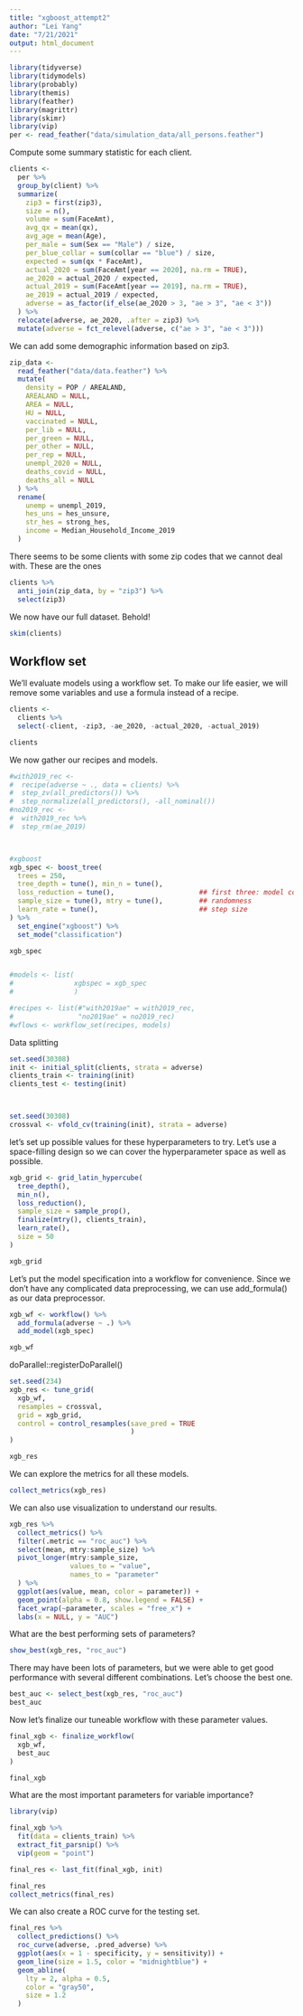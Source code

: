 ```yaml
---
title: "xgboost_attempt2"
author: "Lei Yang"
date: "7/21/2021"
output: html_document
---
```

```r
library(tidyverse)
library(tidymodels)
library(probably)
library(themis)
library(feather)
library(magrittr)
library(skimr)
library(vip)
per <- read_feather("data/simulation_data/all_persons.feather")
```

Compute some summary statistic for each client.
```r
clients <-
  per %>%
  group_by(client) %>%
  summarize(
    zip3 = first(zip3),
    size = n(),
    volume = sum(FaceAmt),
    avg_qx = mean(qx),
    avg_age = mean(Age),
    per_male = sum(Sex == "Male") / size,
    per_blue_collar = sum(collar == "blue") / size,
    expected = sum(qx * FaceAmt),
    actual_2020 = sum(FaceAmt[year == 2020], na.rm = TRUE),
    ae_2020 = actual_2020 / expected,
    actual_2019 = sum(FaceAmt[year == 2019], na.rm = TRUE),
    ae_2019 = actual_2019 / expected,
    adverse = as_factor(if_else(ae_2020 > 3, "ae > 3", "ae < 3"))
  ) %>%
  relocate(adverse, ae_2020, .after = zip3) %>%
  mutate(adverse = fct_relevel(adverse, c("ae > 3", "ae < 3")))
```

We can add some demographic information based on zip3.
```r
zip_data <-
  read_feather("data/data.feather") %>%
  mutate(
    density = POP / AREALAND,
    AREALAND = NULL,
    AREA = NULL,
    HU = NULL,
    vaccinated = NULL,
    per_lib = NULL,
    per_green = NULL,
    per_other = NULL,
    per_rep = NULL,
    unempl_2020 = NULL,
    deaths_covid = NULL,
    deaths_all = NULL
  ) %>%
  rename(
    unemp = unempl_2019,
    hes_uns = hes_unsure,
    str_hes = strong_hes,
    income = Median_Household_Income_2019
  )
```
There seems to be some clients with some zip codes that we cannot deal with. These are the ones
```r
clients %>%
  anti_join(zip_data, by = "zip3") %>%
  select(zip3)
```
We now have our full dataset. Behold!
```r
skim(clients)
```

## Workflow set
We'll evaluate models using a workflow set. To make our life easier, we will remove some variables and use a formula instead of a recipe.
```r
clients <-
  clients %>%
  select(-client, -zip3, -ae_2020, -actual_2020, -actual_2019)

clients
```
We now gather our recipes and models.
```r
#with2019_rec <-
#  recipe(adverse ~ ., data = clients) %>%
#  step_zv(all_predictors()) %>%
#  step_normalize(all_predictors(), -all_nominal())
#no2019_rec <-
#  with2019_rec %>%
#  step_rm(ae_2019)



#xgboost
xgb_spec <- boost_tree(
  trees = 250, 
  tree_depth = tune(), min_n = tune(), 
  loss_reduction = tune(),                     ## first three: model complexity
  sample_size = tune(), mtry = tune(),         ## randomness
  learn_rate = tune(),                         ## step size
) %>% 
  set_engine("xgboost") %>% 
  set_mode("classification")

xgb_spec


#models <- list(
#               xgbspec = xgb_spec
#               )

#recipes <- list(#"with2019ae" = with2019_rec,
#                "no2019ae" = no2019_rec)
#wflows <- workflow_set(recipes, models)
```

Data splitting
```r

set.seed(30308)
init <- initial_split(clients, strata = adverse)
clients_train <- training(init)
clients_test <- testing(init)



set.seed(30308)
crossval <- vfold_cv(training(init), strata = adverse)
```




let’s set up possible values for these hyperparameters to try. Let’s use a space-filling design so we can cover the hyperparameter space as well as possible.

```r
xgb_grid <- grid_latin_hypercube(
  tree_depth(),
  min_n(),
  loss_reduction(),
  sample_size = sample_prop(),
  finalize(mtry(), clients_train),
  learn_rate(),
  size = 50
)

xgb_grid

```
Let’s put the model specification into a workflow for convenience. Since we don’t have any complicated data preprocessing, we can use add_formula() as our data preprocessor.

```r
xgb_wf <- workflow() %>%
  add_formula(adverse ~ .) %>%
  add_model(xgb_spec)

xgb_wf
```

doParallel::registerDoParallel()

```r
set.seed(234)
xgb_res <- tune_grid(
  xgb_wf,
  resamples = crossval,
  grid = xgb_grid,
  control = control_resamples(save_pred = TRUE
                              )
)

xgb_res
```

We can explore the metrics for all these models.

```r
collect_metrics(xgb_res)
```
We can also use visualization to understand our results.

```r
xgb_res %>%
  collect_metrics() %>%
  filter(.metric == "roc_auc") %>%
  select(mean, mtry:sample_size) %>%
  pivot_longer(mtry:sample_size,
               values_to = "value",
               names_to = "parameter"
  ) %>%
  ggplot(aes(value, mean, color = parameter)) +
  geom_point(alpha = 0.8, show.legend = FALSE) +
  facet_wrap(~parameter, scales = "free_x") +
  labs(x = NULL, y = "AUC")
```
What are the best performing sets of parameters?

```r
show_best(xgb_res, "roc_auc")
```
There may have been lots of parameters, but we were able to get good performance with several different combinations. Let’s choose the best one.

```r
best_auc <- select_best(xgb_res, "roc_auc")
best_auc
```

Now let’s finalize our tuneable workflow with these parameter values.

```r
final_xgb <- finalize_workflow(
  xgb_wf,
  best_auc
)

final_xgb
```
What are the most important parameters for variable importance?

```r
library(vip)

final_xgb %>%
  fit(data = clients_train) %>%
  extract_fit_parsnip() %>%
  vip(geom = "point")

```


```r
final_res <- last_fit(final_xgb, init)

final_res
collect_metrics(final_res)
```

 We can also create a ROC curve for the testing set.

```r
final_res %>%
  collect_predictions() %>%
  roc_curve(adverse, .pred_adverse) %>%
  ggplot(aes(x = 1 - specificity, y = sensitivity)) +
  geom_line(size = 1.5, color = "midnightblue") +
  geom_abline(
    lty = 2, alpha = 0.5,
    color = "gray50",
    size = 1.2
  )
```
